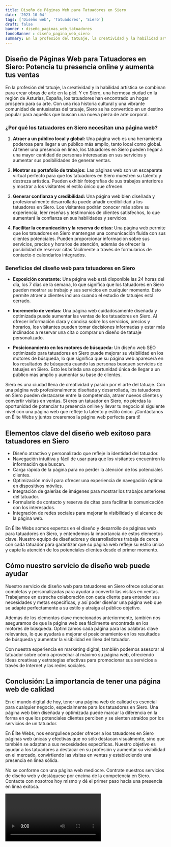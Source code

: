 ```yaml
---
title: Diseño de Páginas Web para Tatuadores en Siero
date: '2023-10-04'
tags: ['Diseño web', 'Tatuadores', 'Siero']
draft: false
banner : diseño_paginas_web_tatuadores
fondoBanner : diseño_pagina_web_siero
summary: En la profesión del tatuaje, la creatividad y la habilidad artística se combinan para crear obras de arte en la piel. Y en Siero, una hermosa ciudad en la región de Asturias, España, los tatuadores han encontrado un hogar próspero para su arte. Con una rica historia cultural y una vibrante comunidad de entusiastas del tatuaje, Siero se ha convertido en un destino popular para aquellos que buscan una nueva pieza de arte corporal.
---
```


## Diseño de Páginas Web para Tatuadores en Siero: Potencia tu presencia online y aumenta tus ventas

En la profesión del tatuaje, la creatividad y la habilidad artística se combinan para crear obras de arte en la piel. Y en Siero, una hermosa ciudad en la región de Asturias, España, los tatuadores han encontrado un hogar próspero para su arte. Con una rica historia cultural y una vibrante comunidad de entusiastas del tatuaje, Siero se ha convertido en un destino popular para aquellos que buscan una nueva pieza de arte corporal.

### ¿Por qué los tatuadores en Siero necesitan una página web?

1. **Atraer a un público local y global:** Una página web es una herramienta poderosa para llegar a un público más amplio, tanto local como global. Al tener una presencia en línea, los tatuadores en Siero pueden llegar a una mayor cantidad de personas interesadas en sus servicios y aumentar sus posibilidades de generar ventas.

2. **Mostrar su portafolio de trabajos:** Las páginas web son un escaparate virtual perfecto para que los tatuadores en Siero muestren su talento y destreza artística. Pueden exhibir fotografías de sus trabajos anteriores y mostrar a los visitantes el estilo único que ofrecen.

3. **Generar confianza y credibilidad:** Una página web bien diseñada y profesionalmente desarrollada puede añadir credibilidad a los tatuadores en Siero. Los visitantes podrán conocer más sobre su experiencia, leer reseñas y testimonios de clientes satisfechos, lo que aumentará la confianza en sus habilidades y servicios.

4. **Facilitar la comunicación y la reserva de citas:** Una página web permite que los tatuadores en Siero mantengan una comunicación fluida con sus clientes potenciales. Pueden proporcionar información sobre sus servicios, precios y horarios de atención, además de ofrecer la posibilidad de reservar citas fácilmente a través de formularios de contacto o calendarios integrados.

### Beneficios del diseño web para tatuadores en Siero

- **Exposición constante:** Una página web está disponible las 24 horas del día, los 7 días de la semana, lo que significa que los tatuadores en Siero pueden mostrar su trabajo y sus servicios en cualquier momento. Esto permite atraer a clientes incluso cuando el estudio de tatuajes está cerrado.

- **Incremento de ventas:** Una página web cuidadosamente diseñada y optimizada puede aumentar las ventas de los tatuadores en Siero. Al ofrecer información clara y concisa sobre los servicios, precios y horarios, los visitantes pueden tomar decisiones informadas y estar más inclinados a reservar una cita o comprar un diseño de tatuaje personalizado.

- **Posicionamiento en los motores de búsqueda:** Un diseño web SEO optimizado para tatuadores en Siero puede mejorar su visibilidad en los motores de búsqueda, lo que significa que su página web aparecerá en los resultados de búsqueda cuando las personas busquen servicios de tatuajes en Siero. Esto les brinda una oportunidad única de llegar a un público más amplio y aumentar su base de clientes.

Siero es una ciudad llena de creatividad y pasión por el arte del tatuaje. Con una página web profesionalmente diseñada y desarrollada, los tatuadores en Siero pueden destacarse entre la competencia, atraer nuevos clientes y convertir visitas en ventas. Si eres un tatuador en Siero, no pierdas la oportunidad de potenciar tu presencia online y llevar tu negocio al siguiente nivel con una página web que refleje tu talento y estilo único. ¡Contáctanos en Élite Webs y juntos crearemos la página web perfecta para ti!

<GifSeo />

<Cta />

## Elementos clave del diseño web exitoso para tatuadores en Siero

- Diseño atractivo y personalizado que refleje la identidad del tatuador.
- Navegación intuitiva y fácil de usar para que los visitantes encuentren la información que buscan.
- Carga rápida de la página para no perder la atención de los potenciales clientes.
- Optimización móvil para ofrecer una experiencia de navegación óptima en dispositivos móviles.
- Integración de galerías de imágenes para mostrar los trabajos anteriores del tatuador.
- Formulario de contacto y reserva de citas para facilitar la comunicación con los interesados.
- Integración de redes sociales para mejorar la visibilidad y el alcance de la página web.

En Élite Webs somos expertos en el diseño y desarrollo de páginas web para tatuadores en Siero, y entendemos la importancia de estos elementos clave. Nuestro equipo de diseñadores y desarrolladores trabaja de cerca con cada tatuador para garantizar que su página web refleje su estilo único y capte la atención de los potenciales clientes desde el primer momento.

## Cómo nuestro servicio de diseño web puede ayudar

Nuestro servicio de diseño web para tatuadores en Siero ofrece soluciones completas y personalizadas para ayudar a convertir las visitas en ventas. Trabajamos en estrecha colaboración con cada cliente para entender sus necesidades y metas específicas, y así poder diseñar una página web que se adapte perfectamente a su estilo y atraiga al público objetivo.

Además de los elementos clave mencionados anteriormente, también nos aseguramos de que la página web sea fácilmente encontrada en los motores de búsqueda. Optimizamos cada página para las palabras clave relevantes, lo que ayudará a mejorar el posicionamiento en los resultados de búsqueda y aumentar la visibilidad en línea del tatuador.

Con nuestra experiencia en marketing digital, también podemos asesorar al tatuador sobre cómo aprovechar al máximo su página web, ofreciendo ideas creativas y estrategias efectivas para promocionar sus servicios a través de Internet y las redes sociales.

## Conclusión: La importancia de tener una página web de calidad

En el mundo digital de hoy, tener una página web de calidad es esencial para cualquier negocio, especialmente para los tatuadores en Siero. Una página web bien diseñada y optimizada puede marcar la diferencia en la forma en que los potenciales clientes perciben y se sienten atraídos por los servicios de un tatuador.

En Élite Webs, nos enorgullece poder ofrecer a los tatuadores en Siero páginas web únicas y efectivas que no sólo destacan visualmente, sino que también se adaptan a sus necesidades específicas. Nuestro objetivo es ayudar a los tatuadores a destacar en su profesión y aumentar su visibilidad en el mercado, convirtiendo las visitas en ventas y estableciendo una presencia en línea sólida.

No se conforme con una página web mediocre. Contrate nuestros servicios de diseño web y destáquese por encima de la competencia en Siero. Contacte con nosotros hoy mismo y dé el primer paso hacia una presencia en línea exitosa.

<Video />

<CtaBot job='Tatuadores' city='Siero'/>

<Gmaps query='Siero+españa+maps' />